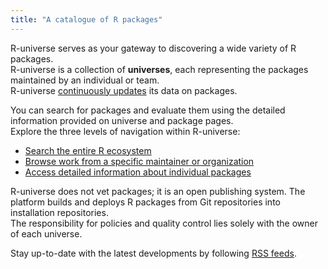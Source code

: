 ```yaml
---
title: "A catalogue of R packages"
---
```


R-universe serves as your gateway to discovering a wide variety of R packages.  
R-universe is a collection of **universes**, each representing the packages maintained by an individual or team.  
R-universe [continuously updates](#data-updates) its data on packages.

You can search for packages and evaluate them using the detailed information provided on universe and package pages.  
Explore the three levels of navigation within R-universe:

- [Search the entire R ecosystem](/browse/search.html)
- [Browse work from a specific maintainer or organization](/browse/universes.html)
- [Access detailed information about individual packages](/browse/packages.html)

:::{.callout-caution}
R-universe does not vet packages; it is an open publishing system. 
The platform builds and deploys R packages from Git repositories into installation repositories.  
The responsibility for policies and quality control lies solely with the owner of each universe.  
:::

Stay up-to-date with the latest developments by following [RSS feeds](/browse/rss-feeds.html).  
